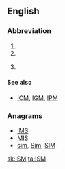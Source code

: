 {{also|ism|-ism|-ism-}}
==English==
{{wikipedia}}

===Abbreviation===
{{rfc-header|Abbreviation}}
{{en-abbr}}

# {{abbreviation of|w:Imperial Service Order|Imperial Service Medal|lang=en}}
# {{abbreviation of|w:Institute for Supply Management|Institute for Supply Management|lang=en}}
# {{context|astronomy|lang=en}} {{abbreviation of|w:interstellar medium|interstellar medium|lang=en}}

====See also====
* {{sense|astronomy}} [[ICM]], [[IGM]], [[IPM]]

===Anagrams===
* [[IMS#English|IMS]]
* [[MIS#English|MIS]]
* [[sim#English|sim]], [[Sim#English|Sim]], [[SIM#English|SIM]]

[[sk:ISM]]
[[ta:ISM]]